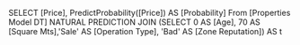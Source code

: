 SELECT [Price], PredictProbability([Price]) AS [Probability]
From [Properties Model DT]
NATURAL PREDICTION JOIN
(SELECT 0 AS [Age], 70 AS [Square Mts],'Sale' AS [Operation Type], 'Bad' AS [Zone Reputation]) AS t